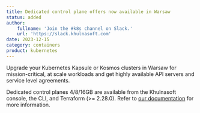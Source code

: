 ```yaml
---
title: Dedicated control plane offers now available in Warsaw
status: added
author:
    fullname: 'Join the #k8s channel on Slack.'
    url: 'https://slack.khulnasoft.com'
date: 2023-12-15
category: containers
product: kubernetes
---
```


Upgrade your Kubernetes Kapsule or Kosmos clusters in Warsaw for mission-critical, at scale workloads and get highly available API servers and service level agreements. 

Dedicated control planes 4/8/16GB are available from the Khulnasoft console, the CLI, and Terraform (>= 2.28.0). Refer to [our documentation](/containers/kubernetes/reference-content/kubernetes-control-plane-offers/) for more information.

